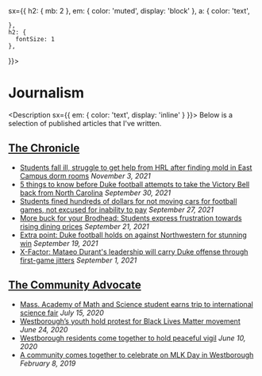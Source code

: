 
<Meta title='Journalism' />
<Container
  
  sx={{
    h2: { mb: 2 },
    em: { color: 'muted', display: 'block' },
    a: {
      color: 'text',
      
    },
    h2: {
      fontSize: 1
    },
  
    
  }}>

# Journalism

<Description sx={{ em: { color: 'text', display: 'inline' } }}>
  Below is a selection of published articles that I've written.
</Description>

## [The Chronicle](https://dukechronicle.com/staff/adway-s-wadekar)

- [Students fall ill, struggle to get help from HRL after finding mold in East Campus dorm rooms](https://www.dukechronicle.com/article/2021/11/duke-university-east-campus-dorms-pictures-mold-dirty-clean-maintenance)
  _November 3, 2021_
- [5 things to know before Duke football attempts to take the Victory Bell back from North Carolina](https://www.dukechronicle.com/article/2021/09/duke-football-north-carolina-victory-bell-holmberg-durant-bobo)
  _September 30, 2021_
- [Students fined hundreds of dollars for not moving cars for football games, not excused for inability to pay](https://www.dukechronicle.com/article/2021/09/duke-university-parking-transportation-services-blue-zone-lot-fine-football-games-permit-pass)
  _September 27, 2021_
- [More buck for your Brodhead: Students express frustration towards rising dining prices](https://www.dukechronicle.com/article/2021/09/duke-university-restaurants-wu-brodhead-center-cafeteria-dining-meal-plan-prices-pitchforks-expensive)
  _September 21, 2021_
- [Extra point: Duke football holds on against Northwestern for stunning win](https://www.dukechronicle.com/article/2021/09/duke-football-northwestern-extra-point)
  _September 19, 2021_
- [X-Factor: Mataeo Durant's leadership will carry Duke offense through first-game jitters](https://www.dukechronicle.com/article/2021/09/duke-football-charlotte-x-factor-mataeo-durant-markees-watts)
  _September 1, 2021_

## [The Community Advocate](https://communityadvocate.com)

- [Mass. Academy of Math and Science student earns trip to international science fair](https://www.communityadvocate.com/2020/07/15/mass-academy-of-math-and-science-student-earns-trip-to-international-science-fair/)
  _July 15, 2020_
- [Westborough’s youth hold protest for Black Lives Matter movement](https://www.communityadvocate.com/2020/06/24/westboroughs-youth-hold-protest-for-black-lives-matter-movement/)
  _June 24, 2020_
- [Westborough residents come together to hold peaceful vigil](https://www.communityadvocate.com/2020/06/10/westborough-residents-come-together-to-hold-peaceful-vigil/)
  _June 10, 2020_
- [A community comes together to celebrate on MLK Day in Westborough](https://www.communityadvocate.com/2019/02/08/a-community-comes-together-to-celebrate-on-mlk-day-in-westborough/)
  _February 8, 2019_

</Container>
